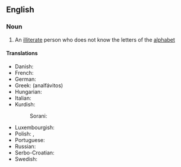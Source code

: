 {{also|Analphabet}}

==English==

===Noun===
{{en-noun}}

# An [[illiterate]] person who does not know the letters of the [[alphabet]]

====Translations====
{{trans-top|illiterate}}
* Danish: {{t+|da|analfabet|c}}
* French: {{t+|fr|analphabète|m|f}}
* German: {{t+|de|Analphabet|m}}
* Greek: {{t+|el|αναλφάβητος}} (analfávitos)
* Hungarian: {{t+|hu|analfabéta}}
* Italian: {{t+|it|analfabeta|m|f}}
* Kurdish:
*: Sorani: {{t|ckb|نه‌خوێنده‌وار}}
{{trans-mid}}
* Luxembourgish: {{t+|lb|Analphabet|m}}
* Polish: {{t+|pl|analfabeta|m}}, {{t+|pl|analfabetka|f}}
* Portuguese: {{t+|pt|analfabeto|m}}
* Russian: {{t+|ru|негра́мотный|m}}
* Serbo-Croatian: {{t+|sh|analfabet|m}}
* Swedish: {{t+|sv|analfabet|c}}
{{trans-bottom}}